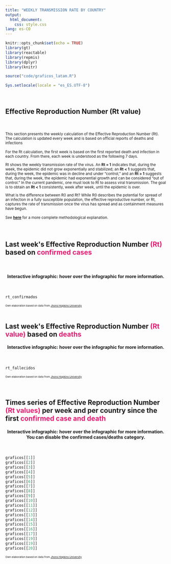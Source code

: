 ```yaml
---
title: "WEEKLY TRANSMISSION RATE BY COUNTRY"
output: 
  html_document: 
    css: style.css
lang: es-CO
---
```


```r
knitr::opts_chunk$set(echo = TRUE)
library(gt)
library(reactable)
library(repmis)
library(dplyr)
library(knitr)

source("code/graficos_latam.R")

Sys.setlocale(locale = "es_ES.UTF-8")
```

<br>
<h2>Effective Reproduction Number (Rt value)</h2>
<br>
<br>
<small>This section presents the weekly calculation of the Effective Reproduction Number (Rt). The calculation is updated every week and is based on official reports of deaths and infections

For the Rt calculation, the first week is based on the first reported death and infection in each country. From there, each week is understood as the following 7 days. 

Rt shows the weekly transmission rate of the virus. An **Rt = 1** indicates that, during the week, the epidemic did not grow exponentially and stabilized; an **Rt < 1** suggests that, during the week, the epidemic was in decline and under "control," and an **Rt > 1** suggests that, during the week, the epidemic had exponential growth and can be considered "out of control." In the current pandemic, one must look to Rt to assess viral transmission. The goal is to obtain an **Rt < 1** consistently, week after week, until the epidemic is over. 

What is the difference between R0 and Rt? While R0 describes the potential for spread of an infection in a fully susceptible population, the effective reproductive number, or Rt, captures the rate of transmission once the virus has spread and as containment measures have begun. 

See [**here**](https://rafalopezv.io/static/avina/methodological_annex_english.pdf) for a more complete methodological explanation.</small>
<br>
<br>
<br>

<h2 style = color: #000000;>
    Last week's Effective Reproduction Number <span style = "color: #e61b72"><b>(Rt)</b></span> based on <span style = "color: #e61b72"><b>confirmed cases</b></span>
</h2>
<br>
<center><h4>Interactive infographic: hover over the infographic for more information.</h4></center>
<br>
```r
rt_confirmados
```
<small><small><small>
Own elaboration based on data from [Jhons Hopkins University](https://github.com/CSSEGISandData/COVID-19)
</small></small></small>
<br>
<br>

<h2 style = color: #000000;>
    Last week's Effective Reproduction Number <span style = "color: #e61b72"><b>(Rt value)</b></span> based on <span style = "color: #e61b72"><b>deaths</b></span>
</h2>

<center><h4>Interactive infographic: hover over the infographic for more information.</h4></center>
<br>
```r
rt_fallecidos
```
<small><small><small>
Own elaboration based on data from [Jhons Hopkins University](https://github.com/CSSEGISandData/COVID-19)
</small></small></small>
<br>
<br>
<br>

<h2 style = color: #000000;>
    Times series of Effective Reproduction Number <span style = "color: #e61b72"><b>(Rt values)</b></span> per week and per country since the first <span style = "color: #e61b72"><b>confirmed case and death</b></span>
</h2>

<center><h4>Interactive infographic: hover over the infographic for more information. You can disable the confirmed cases/deaths category.</h4></center>
<br>
```r
graficos[[1]]
graficos[[2]]
graficos[[3]]
graficos[[4]]
graficos[[5]]
graficos[[6]]
graficos[[7]]
graficos[[8]]
graficos[[9]]
graficos[[10]]
graficos[[11]]
graficos[[12]]
graficos[[13]]
graficos[[14]]
graficos[[15]]
graficos[[16]]
graficos[[17]]
graficos[[19]]
graficos[[19]]
graficos[[20]]
```
<small><small><small>
Own elaboration based on data from [Jhons Hopkins University](https://github.com/CSSEGISandData/COVID-19)
</small></small></small>